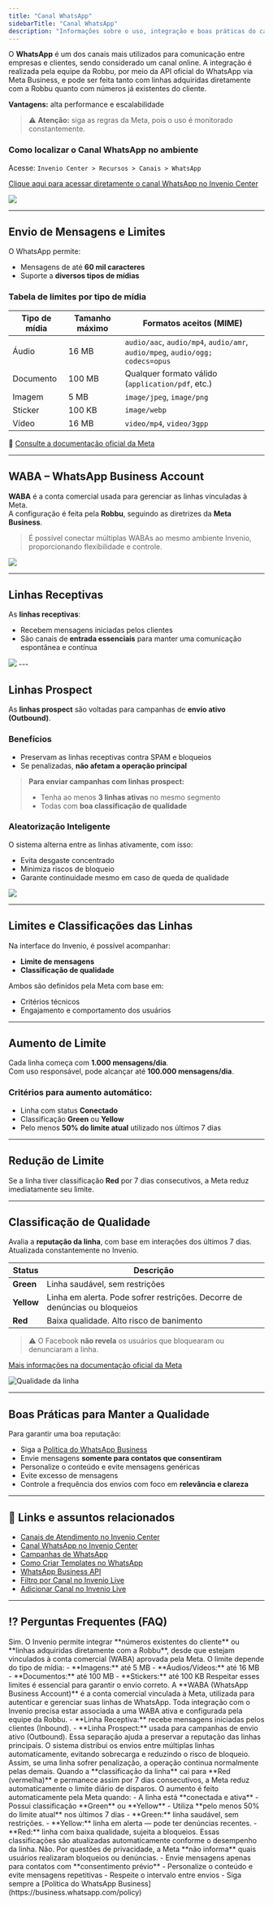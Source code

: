```yaml
---
title: "Canal WhatsApp"
sidebarTitle: "Canal WhatsApp"
description: "Informações sobre o uso, integração e boas práticas do canal WhatsApp no Invenio."
---
```



O **WhatsApp** é um dos canais mais utilizados para comunicação entre empresas e clientes, sendo considerado um canal online.
A integração é realizada pela equipe da Robbu, por meio da API oficial do WhatsApp via Meta Business, e pode ser feita tanto com linhas adquiridas diretamente com a Robbu quanto com números já existentes do cliente.

**Vantagens:** alta performance e escalabilidade

> ⚠️ **Atenção:** siga as regras da Meta, pois o uso é monitorado constantemente.

### Como localizar o Canal WhatsApp no ambiente

Acesse: `Invenio Center > Recursos > Canais > WhatsApp`

[Clique aqui para acessar diretamente o canal WhatsApp no Invenio Center](https://inveniocenter.robbu.com.br/painel/canais/whatsapp)


<img src="https://robbublob.blob.core.windows.net/docs/invenio-center/canais/painelcanalwhats.png" /> 


---

##  Envio de Mensagens e Limites

O WhatsApp permite:

- Mensagens de até **60 mil caracteres**
- Suporte a **diversos tipos de mídias**

###  Tabela de limites por tipo de mídia

| Tipo de mídia | Tamanho máximo | Formatos aceitos (MIME)                              |
|---------------|----------------|-------------------------------------------------------|
| Áudio         | 16 MB          | `audio/aac`, `audio/mp4`, `audio/amr`, `audio/mpeg`, `audio/ogg; codecs=opus` |
| Documento     | 100 MB         | Qualquer formato válido (`application/pdf`, etc.)    |
| Imagem        | 5 MB           | `image/jpeg`, `image/png`                            |
| Sticker       | 100 KB         | `image/webp`                                         |
| Vídeo         | 16 MB          | `video/mp4`, `video/3gpp`                            |

🔗 [Consulte a documentação oficial da Meta](https://developers.facebook.com/docs/whatsapp/on-premises/reference/media)

---

##  WABA – WhatsApp Business Account

**WABA** é a conta comercial usada para gerenciar as linhas vinculadas à Meta.  
A configuração é feita pela **Robbu**, seguindo as diretrizes da **Meta Business**.

>  É possível conectar múltiplas WABAs ao mesmo ambiente Invenio, proporcionando flexibilidade e controle.

<img src="https://robbublob.blob.core.windows.net/docs/invenio-center/canais/WABAS.png" /> 

---

##  Linhas Receptivas

As **linhas receptivas**:

- Recebem mensagens iniciadas pelos clientes
- São canais de **entrada essenciais** para manter uma comunicação espontânea e contínua

<img src="https://robbublob.blob.core.windows.net/docs/invenio-center/canais/LINHAS.png" />
---

##  Linhas Prospect

As **linhas prospect** são voltadas para campanhas de **envio ativo (Outbound)**.

###  Benefícios

- Preservam as linhas receptivas contra SPAM e bloqueios
- Se penalizadas, **não afetam a operação principal**

>  **Para enviar campanhas com linhas prospect:**
> - Tenha ao menos **3 linhas ativas** no mesmo segmento
> - Todas com **boa classificação de qualidade**

###  Aleatorização Inteligente

O sistema alterna entre as linhas ativamente, com isso:

- Evita desgaste concentrado
- Minimiza riscos de bloqueio
- Garante continuidade mesmo em caso de queda de qualidade


<img src="https://robbublob.blob.core.windows.net/docs/invenio-center/canais/PROSPECT.png" />

---

##  Limites e Classificações das Linhas

Na interface do Invenio, é possível acompanhar:

-  **Limite de mensagens**
-  **Classificação de qualidade**

Ambos são definidos pela Meta com base em:

- Critérios técnicos
- Engajamento e comportamento dos usuários

---

##  Aumento de Limite

Cada linha começa com **1.000 mensagens/dia**.  
Com uso responsável, pode alcançar até **100.000 mensagens/dia**.

###  Critérios para aumento automático:

- Linha com status **Conectado**
- Classificação **Green** ou **Yellow**
- Pelo menos **50% do limite atual** utilizado nos últimos 7 dias

---

##  Redução de Limite

Se a linha tiver classificação **Red** por 7 dias consecutivos, a Meta reduz imediatamente seu limite.

---

##  Classificação de Qualidade

Avalia a **reputação da linha**, com base em interações dos últimos 7 dias.  
Atualizada constantemente no Invenio.

| Status   | Descrição |
|----------|-----------|
|  **Green** | Linha saudável, sem restrições |
|  **Yellow** | Linha em alerta. Pode sofrer restrições. Decorre de denúncias ou bloqueios |
|  **Red** | Baixa qualidade. Alto risco de banimento |

> ⚠️ O Facebook **não revela** os usuários que bloquearam ou denunciaram a linha.

 [Mais informações na documentação oficial da Meta](https://www.facebook.com/business/help/896873687365001)

![Qualidade da linha](https://robbublob.blob.core.windows.net/docs/statuslinha.png)

---

##  Boas Práticas para Manter a Qualidade

Para garantir uma boa reputação:

- Siga a [Política do WhatsApp Business](https://business.whatsapp.com/policy)
- Envie mensagens **somente para contatos que consentiram**
- Personalize o conteúdo e evite mensagens genéricas
- Evite excesso de mensagens
- Controle a frequência dos envios com foco em **relevância e clareza**

---

## 🔗 Links e assuntos relacionados  

- [Canais de Atendimento no Invenio Center](https://docs.robbu.global/docs/center/canais-atendimento)  
- [Canal WhatsApp no Invenio Center](https://docs.robbu.global/docs/center/canal-whatsapp)  
- [Campanhas de WhatsApp](https://docs.robbu.global/docs/center/campanhas-de-whatsapp)  
- [Como Criar Templates no WhatsApp](https://docs.robbu.global/docs/center/como-criar-templates-whatsapp)  
- [WhatsApp Business API](https://docs.robbu.global/docs/center/whatsapp-business-api)  
- [Filtro por Canal no Invenio Live](https://docs.robbu.global/docs/live/filtro-por-canal)  
- [Adicionar Canal no Invenio Live](https://docs.robbu.global/docs/live/adicionar-canal-invenio-live)  

---

## ⁉️ Perguntas Frequentes (FAQ)

<AccordionGroup>
  <Accordion title="Posso usar um número de WhatsApp já existente da minha empresa?">
    Sim. O Invenio permite integrar **números existentes do cliente** ou **linhas adquiridas diretamente com a Robbu**, desde que estejam vinculados à conta comercial (WABA) aprovada pela Meta.
  </Accordion>

  <Accordion title="Qual é o tamanho máximo das mídias que posso enviar?">
    O limite depende do tipo de mídia:
    - **Imagens:** até 5 MB  
    - **Áudios/Vídeos:** até 16 MB  
    - **Documentos:** até 100 MB  
    - **Stickers:** até 100 KB  
    Respeitar esses limites é essencial para garantir o envio correto.
  </Accordion>

  <Accordion title="O que é a WABA e por que ela é necessária?">
    A **WABA (WhatsApp Business Account)** é a conta comercial vinculada à Meta, utilizada para autenticar e gerenciar suas linhas de WhatsApp.  
    Toda integração com o Invenio precisa estar associada a uma WABA ativa e configurada pela equipe da Robbu.
  </Accordion>

  <Accordion title="Qual a diferença entre linha receptiva e linha prospect?">
    - **Linha Receptiva:** recebe mensagens iniciadas pelos clientes (Inbound).  
    - **Linha Prospect:** usada para campanhas de envio ativo (Outbound).  
    Essa separação ajuda a preservar a reputação das linhas principais.
  </Accordion>

  <Accordion title="Como funciona a aleatorização inteligente de linhas prospect?">
    O sistema distribui os envios entre múltiplas linhas automaticamente, evitando sobrecarga e reduzindo o risco de bloqueio.  
    Assim, se uma linha sofrer penalização, a operação continua normalmente pelas demais.
  </Accordion>

  <Accordion title="Por que o limite de mensagens da minha linha diminuiu?">
    Quando a **classificação da linha** cai para **Red (vermelha)** e permanece assim por 7 dias consecutivos, a Meta reduz automaticamente o limite diário de disparos.
  </Accordion>

  <Accordion title="Como posso aumentar o limite diário de mensagens?">
    O aumento é feito automaticamente pela Meta quando:
    - A linha está **conectada e ativa**  
    - Possui classificação **Green** ou **Yellow**  
    - Utiliza **pelo menos 50% do limite atual** nos últimos 7 dias
  </Accordion>

  <Accordion title="O que significa a classificação Green, Yellow e Red?">
    - **Green:** linha saudável, sem restrições.  
    - **Yellow:** linha em alerta — pode ter denúncias recentes.  
    - **Red:** linha com baixa qualidade, sujeita a bloqueios.  
    Essas classificações são atualizadas automaticamente conforme o desempenho da linha.
  </Accordion>

  <Accordion title="Posso ver quem denunciou ou bloqueou minha linha?">
    Não. Por questões de privacidade, a Meta **não informa** quais usuários realizaram bloqueios ou denúncias.
  </Accordion>

  <Accordion title="Quais são as boas práticas para manter a qualidade da linha?">
    - Envie mensagens apenas para contatos com **consentimento prévio**  
    - Personalize o conteúdo e evite mensagens repetitivas  
    - Respeite o intervalo entre envios  
    - Siga sempre a [Política do WhatsApp Business](https://business.whatsapp.com/policy)
  </Accordion>
</AccordionGroup>


 

